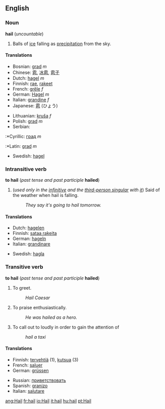 ==English==
===Noun===
'''hail''' (''uncountable'')

#Balls of [[ice]] falling as [[precipitation]] from the sky.

====Translations====
{{top}}
*Bosnian: [[grad]] ''m''
*Chinese: [[雹]], [[冰雹]], [[雹子]]
*Dutch: [[hagel]] ''m''
*Finnish: [[rae]], [[rakeet]]
*French: [[grêle]] ''f''
*German: [[Hagel]] ''m''
*Italian: [[grandine]] ''f''
*Japanese: [[雹]] (ひょう)
{{mid}}
*Lithuanian: [[kruša]] ''f''
*Polish: [[grad]] ''m''
*Serbian:
:*Cyrillic: [[град]] ''m''
:*Latin: [[grad]] ''m''
*Swedish: [[hagel]]
{{bottom}}

===Intransitive verb===
'''to hail''' (''past tense and past participle'' '''hailed''')
#(''used only in the [[infinitive]] and the [[third-person singular]] with [[it]]'') Said of the weather when hail is falling.
#:''They say it's going to hail tomorrow.''

====Translations====
{{top}}
*Dutch: [[hagelen]]
*Finnish: [[sataa rakeita]]
*German: [[hageln]]
*Italian: [[grandinare]]
{{mid}}
*Swedish: [[hagla]]
{{bottom}}

===Transitive verb===
'''to hail''' (''past tense and past participle'' '''hailed''')

#To greet.
#:''Hail Caesar''
#To praise enthusiastically.
#:''He was hailed as a hero.''
#To call out to loudly in order to gain the attention of
#:''hail a taxi''

====Translations====
{{top}}
*Finnish: [[tervehtiä]] (1), [[kutsua]] (3)
*French: [[saluer]]
*German: [[grüssen]]
{{mid}}
*Russian: [[приветствовать]]
*Spanish: [[granizo]]
*Italian: [[salutare]]
{{bottom}}

[[ang:Hail]]
[[fr:hail]]
[[io:Hail]]
[[it:hail]]
[[hu:hail]]
[[pt:Hail]]